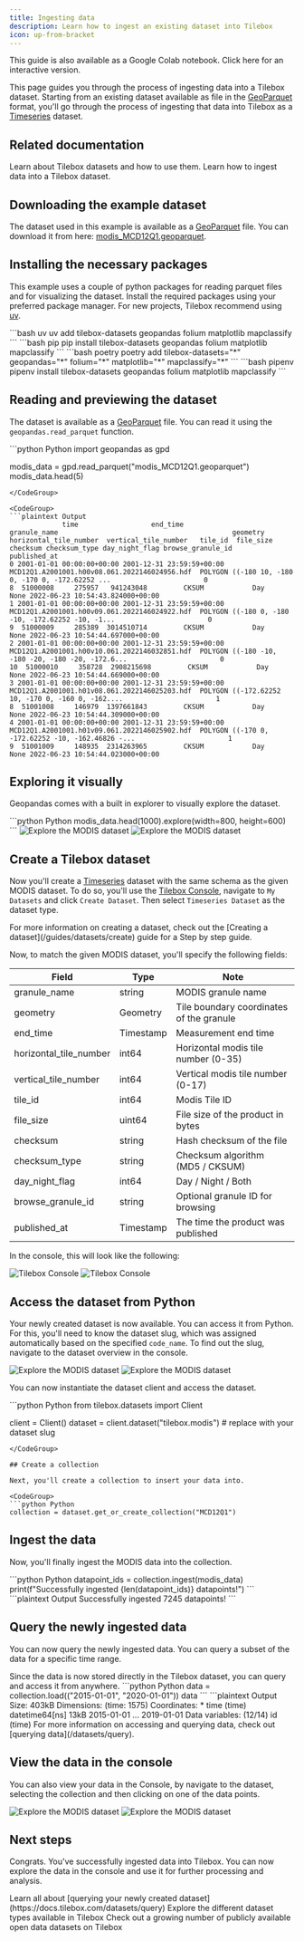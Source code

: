```yaml
---
title: Ingesting data
description: Learn how to ingest an existing dataset into Tilebox
icon: up-from-bracket
---
```


<CardGroup cols={1}>
    <Card title="Open as Notebook" icon="book" href="https://colab.research.google.com/drive/1QS-srlWPMJg4csc0ycn36yCX9U6mvIpW" horizontal>
        This guide is also available as a Google Colab notebook. Click here for an interactive version.
    </Card>
</CardGroup>

This page guides you through the process of ingesting data into a Tilebox dataset. Starting from an existing
dataset available as file in the [GeoParquet](https://geoparquet.org/) format, you'll go through the process of
ingesting that data into Tilebox as a [Timeseries](/datasets/types/timeseries) dataset.

## Related documentation

<CardGroup cols={2}>
    <Card title="Datasets" icon="database" href="/datasets/concepts/datasets" horizontal>
        Learn about Tilebox datasets and how to use them.
    </Card>
    <Card title="Ingest" icon="up-from-bracket" href="/datasets/ingest" horizontal>
        Learn how to ingest data into a Tilebox dataset.
    </Card>
</CardGroup>

## Downloading the example dataset

The dataset used in this example is available as a [GeoParquet](https://geoparquet.org/) file. You can download it
from here: [modis_MCD12Q1.geoparquet](https://storage.googleapis.com/tbx-web-assets-2bad228/docs/data-samples/modis_MCD12Q1.geoparquet).

## Installing the necessary packages

This example uses a couple of python packages for reading parquet files and for visualizing the dataset. Install the 
required packages using your preferred package manager. For new projects, Tilebox recommend using [uv](https://docs.astral.sh/uv/).

<CodeGroup>
```bash uv
uv add tilebox-datasets geopandas folium matplotlib mapclassify
```
```bash pip
pip install tilebox-datasets geopandas folium matplotlib mapclassify
```
```bash poetry
poetry add tilebox-datasets="*" geopandas="*" folium="*" matplotlib="*" mapclassify="*"
```
```bash pipenv
pipenv install tilebox-datasets geopandas folium matplotlib mapclassify
```
</CodeGroup>

## Reading and previewing the dataset

The dataset is available as a [GeoParquet](https://geoparquet.org/) file. You can read it using the `geopandas.read_parquet` function.

<CodeGroup>
```python Python
import geopandas as gpd

modis_data = gpd.read_parquet("modis_MCD12Q1.geoparquet")
modis_data.head(5)
```
</CodeGroup>

<CodeGroup>
```plaintext Output
             time                  end_time                                   granule_name                                           geometry  horizontal_tile_number  vertical_tile_number   tile_id  file_size    checksum checksum_type day_night_flag browse_granule_id                     published_at
0 2001-01-01 00:00:00+00:00 2001-12-31 23:59:59+00:00  MCD12Q1.A2001001.h00v08.061.2022146024956.hdf  POLYGON ((-180 10, -180 0, -170 0, -172.62252 ...                       0                     8  51000008     275957   941243048         CKSUM            Day              None 2022-06-23 10:54:43.824000+00:00
1 2001-01-01 00:00:00+00:00 2001-12-31 23:59:59+00:00  MCD12Q1.A2001001.h00v09.061.2022146024922.hdf  POLYGON ((-180 0, -180 -10, -172.62252 -10, -1...                       0                     9  51000009     285389  3014510714         CKSUM            Day              None 2022-06-23 10:54:44.697000+00:00
2 2001-01-01 00:00:00+00:00 2001-12-31 23:59:59+00:00  MCD12Q1.A2001001.h00v10.061.2022146032851.hdf  POLYGON ((-180 -10, -180 -20, -180 -20, -172.6...                       0                    10  51000010     358728  2908215698         CKSUM            Day              None 2022-06-23 10:54:44.669000+00:00
3 2001-01-01 00:00:00+00:00 2001-12-31 23:59:59+00:00  MCD12Q1.A2001001.h01v08.061.2022146025203.hdf  POLYGON ((-172.62252 10, -170 0, -160 0, -162....                       1                     8  51001008     146979  1397661843         CKSUM            Day              None 2022-06-23 10:54:44.309000+00:00
4 2001-01-01 00:00:00+00:00 2001-12-31 23:59:59+00:00  MCD12Q1.A2001001.h01v09.061.2022146025902.hdf  POLYGON ((-170 0, -172.62252 -10, -162.46826 -...                       1                     9  51001009     148935  2314263965         CKSUM            Day              None 2022-06-23 10:54:44.023000+00:00
```
</CodeGroup>

## Exploring it visually

Geopandas comes with a built in explorer to visually explore the dataset.

<CodeGroup>
```python Python
modis_data.head(1000).explore(width=800, height=600)
```
</CodeGroup>

<Frame>
  <img src="/assets/guides/ingest/modis-explore-light.png" alt="Explore the MODIS dataset" className="dark:hidden" />
  <img src="/assets/guides/ingest/modis-explore-dark.png" alt="Explore the MODIS dataset" className="hidden dark:block" />
</Frame>

## Create a Tilebox dataset

Now you'll create a [Timeseries](/datasets/types/timeseries) dataset with the same schema as the given MODIS dataset.
To do so, you'll use the [Tilebox Console](/console), navigate to `My Datasets` and click `Create Dataset`. Then select
`Timeseries Dataset` as the dataset type.

<Tip>
    For more information on creating a dataset, check out the [Creating a dataset](/guides/datasets/create) guide for a
    Step by step guide.
</Tip>

Now, to match the given MODIS dataset, you'll specify the following fields:

| Field | Type | Note |
| --- | --- | --- |
| granule_name | string | MODIS granule name |
| geometry | Geometry | Tile boundary coordinates of the granule |
| end_time | Timestamp | Measurement end time |
| horizontal_tile_number | int64 | Horizontal modis tile number (0-35) |
| vertical_tile_number | int64 | Vertical modis tile number (0-17) |
| tile_id | int64 | Modis Tile ID |
| file_size | uint64 | File size of the product in bytes |
| checksum | string | Hash checksum of the file |
| checksum_type | string | Checksum algorithm (MD5 / CKSUM) |
| day_night_flag | int64 | Day / Night / Both |
| browse_granule_id | string | Optional granule ID for browsing |
| published_at | Timestamp | The time the product was published |

In the console, this will look like the following:

<Frame>
  <img src="/assets/guides/ingest/dataset-schema-light.png" alt="Tilebox Console" className="dark:hidden" />
  <img src="/assets/guides/ingest/dataset-schema-dark.png" alt="Tilebox Console" className="hidden dark:block" />
</Frame>

## Access the dataset from Python

Your newly created dataset is now available. You can access it from Python. For this, you'll need to know the dataset slug,
which was assigned automatically based on the specified `code_name`. To find out the slug, navigate to the dataset overview
in the console.

<Frame>
  <img src="/assets/guides/ingest/dataset-slug-light.png" alt="Explore the MODIS dataset" className="dark:hidden" />
  <img src="/assets/guides/ingest/dataset-slug-dark.png" alt="Explore the MODIS dataset" className="hidden dark:block" />
</Frame>

You can now instantiate the dataset client and access the dataset.

<CodeGroup>
```python Python
from tilebox.datasets import Client

client = Client()
dataset = client.dataset("tilebox.modis")  # replace with your dataset slug
```
</CodeGroup>

## Create a collection

Next, you'll create a collection to insert your data into.

<CodeGroup>
```python Python
collection = dataset.get_or_create_collection("MCD12Q1")
```
</CodeGroup>

## Ingest the data

Now, you'll finally ingest the MODIS data into the collection.

<CodeGroup>
```python Python
datapoint_ids = collection.ingest(modis_data)
print(f"Successfully ingested {len(datapoint_ids)} datapoints!")
```
</CodeGroup>

<CodeGroup>
```plaintext Output
Successfully ingested 7245 datapoints!
```
</CodeGroup>

## Query the newly ingested data

You can now query the newly ingested data. You can query a subset of the data for a specific time range.

<Tip>
    Since the data is now stored directly in the Tilebox dataset, you can query and access it from anywhere.
</Tip>

<CodeGroup>
```python Python
data = collection.load(("2015-01-01", "2020-01-01"))
data
```
</CodeGroup>

<CodeGroup>
```plaintext Output
<xarray.Dataset> Size: 403kB
Dimensions:                 (time: 1575)
Coordinates:
  * time                    (time) datetime64[ns] 13kB 2015-01-01 ... 2019-01-01
Data variables: (12/14)
    id                      (time) <U36 227kB '014aa2ca-b000-0155-ab96-2239bf...
    ingestion_time          (time) datetime64[ns] 13kB 2025-03-25T13:46:19.39...
    granule_name            (time) object 13kB 'MCD12Q1.A2015001.h12v02.061.2...
    geometry                (time) object 13kB POLYGON ((-175.4282639365679 6...
    end_time                (time) datetime64[ns] 13kB 2015-12-31T23:59:59 .....
    horizontal_tile_number  (time) int64 13kB 12 17 13 30 21 ... 32 21 13 31 30
    ...                      ...
    file_size               (time) uint64 13kB 16411708 146059 ... 2843975
    checksum                (time) object 13kB '2554844679' ... '3579360945'
    checksum_type           (time) object 13kB 'CKSUM' 'CKSUM' ... 'CKSUM'
    day_night_flag          (time) object 13kB 'Day' 'Day' 'Day' ... 'Day' 'Day'
    browse_granule_id       (time) object 13kB 'UR:10:DsShESDTUR:UR:15:DsShSc...
    published_at            (time) datetime64[ns] 13kB 2022-06-14T18:33:34.36...
```
</CodeGroup>

<Tip>
    For more information on accessing and querying data, check out [querying data](/datasets/query).
</Tip>

## View the data in the console

You can also view your data in the Console, by navigate to the dataset, selecting the collection and then clicking
on one of the data points.

<Frame>
  <img src="/assets/guides/ingest/explorer-light.png" alt="Explore the MODIS dataset" className="dark:hidden" />
  <img src="/assets/guides/ingest/explorer-dark.png" alt="Explore the MODIS dataset" className="hidden dark:block" />
</Frame>

## Next steps

Congrats. You've successfully ingested data into Tilebox. You can now explore the data in the console and use it for
further processing and analysis.

<CardGroup cols={2}>
  <Card title="Query Data" icon="server" href="/datasets/query" horizontal>
    Learn all about [querying your newly created dataset](https://docs.tilebox.com/datasets/query)
  </Card>
  <Card title="Dataset Types" icon="puzzle" href="/datasets/types/timeseries" horizontal>
    Explore the different dataset types available in Tilebox
  </Card>
  <Card title="Open Data" icon="star" href="/datasets/open-data" horizontal>
     Check out a growing number of publicly available open data datasets on Tilebox
  </Card>
</CardGroup>
